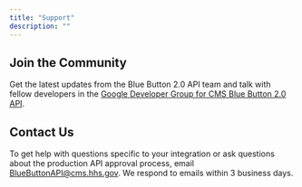 ```yaml
---
title: "Support"
description: ""
---
```


## Join the Community

Get the latest updates from the Blue Button 2.0 API team and talk with fellow developers in the [Google Developer Group for CMS Blue Button 2.0 API](https://groups.google.com/g/developer-group-for-cms-blue-button-api).

## Contact Us

To get help with questions specific to your integration or ask questions about the production API approval process, email [BlueButtonAPI@cms.hhs.gov](mailto:BlueButtonAPI@cms.hhs.gov). We respond to emails within 3 business days.


